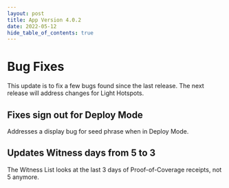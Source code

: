 ```yaml
---
layout: post
title: App Version 4.0.2
date: 2022-05-12
hide_table_of_contents: true
---
```


# Bug Fixes

This update is to fix a few bugs found since the last release. The next release will address changes
for Light Hotspots.

<!--truncate-->

## Fixes sign out for Deploy Mode

Addresses a display bug for seed phrase when in Deploy Mode.

## Updates Witness days from 5 to 3

The Witness List looks at the last 3 days of Proof-of-Coverage receipts, not 5 anymore.

